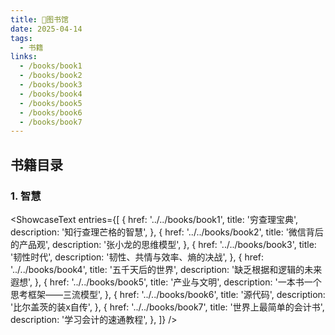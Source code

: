 ```yaml
---
title: 📕图书馆
date: 2025-04-14
tags: 
  - 书籍
links: 
  - /books/book1
  - /books/book2
  - /books/book3
  - /books/book4
  - /books/book5
  - /books/book6
  - /books/book7
---
```



## 书籍目录

### 1. 智慧

<ShowcaseText
  entries={[
    {
      href: '../../books/book1',
      title: '穷查理宝典',
      description: '知行查理芒格的智慧',
    },
    {
      href: '../../books/book2',
      title: '微信背后的产品观',
      description: '张小龙的思维模型',
    },
    {
      href: '../../books/book3',
      title: '韧性时代',
      description: '韧性、共情与效率、熵的决战',
    },
    {
      href: '../../books/book4',
      title: '五千天后的世界',
      description: '缺乏根据和逻辑的未来遐想',
    },
    {
      href: '../../books/book5',
      title: '产业与文明',
      description: '一本书一个思考框架——三流模型',
    },
    {
      href: '../../books/book6',
      title: '源代码',
      description: '比尔盖茨的装x自传',
    },
    {
      href: '../../books/book7',
      title: '世界上最简单的会计书',
      description: '学习会计的速通教程',
    },
  ]}
/>
